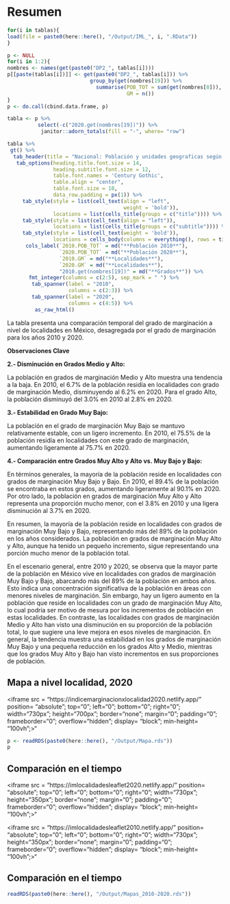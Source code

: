# Resumen {.unlisted .unnumbered}

```r
for(i in tablas){
load(file = paste0(here::here(), "/Output/IML_", i, ".RData"))
}

p <- NULL
for(i in 1:2){
nombres <- names(get(paste0("DP2_", tablas[i])))
p[[paste(tablas[i])]] <- get(paste0("DP2_", tablas[i])) %>%
                           group_by(get(nombres[19])) %>%
                             summarise(POB_TOT = sum(get(nombres[8])),
                                       GM = n())
}
p <- do.call(cbind.data.frame, p)

tabla <- p %>%
          select(-c("2020.get(nombres[19])")) %>%
           janitor::adorn_totals(fill = "-", where= "row")

tabla %>% 
 gt() %>%
  tab_header(title = "Nacional: Población y unidades geograficas según el índice de marginación, 2010-2020") %>%
   tab_options(heading.title.font.size = 14, 
               heading.subtitle.font.size = 12,
               table.font.names = 'Century Gothic',
               table.align = "center",
               table.font.size = 10,
               data_row.padding = px(1)) %>%
     tab_style(style = list(cell_text(align = "left",
                                      weight = 'bold')),
               locations = list(cells_title(groups = c("title")))) %>%
     tab_style(style = list(cell_text(align = "left")),
               locations = list(cells_title(groups = c("subtitle")))) %>%
     tab_style(style = list(cell_text(weight = 'bold')),
               locations = cells_body(columns = everything(), rows = tidyselect::last_col())) %>%
      cols_label(`2010.POB_TOT` = md("**Población 2010**"),
                 `2020.POB_TOT` = md("**Población 2020**"),
                 `2010.GM` = md("**Localidades**"),
                 `2020.GM` = md("**Localidades**"),
                 "2010.get(nombres[19])" = md("**Grados**")) %>%
       fmt_integer(columns = c(2:5), sep_mark = " ") %>%
        tab_spanner(label = "2010",
                    columns = c(2:3)) %>%
        tab_spanner(label = "2020",
                    columns = c(4:5)) %>%
         as_raw_html() 
```

La tabla presenta una comparación temporal del grado de marginación a nivel de localidades en México, desagregada por el grado de marginación para los años 2010 y 2020.

**Observaciones Clave**

**2.- Disminución en Grados Medio y Alto:** 

La población en grados de marginación Medio y Alto muestra una tendencia a la baja. En 2010, el 6.7% de la población residía en localidades con grado de marginación Medio, disminuyendo al 6.2% en 2020. Para el grado Alto, la población disminuyó del 3.0% en 2010 al 2.8% en 2020.

**3.- Estabilidad en Grado Muy Bajo:** 

La población en el grado de marginación Muy Bajo se mantuvo relativamente estable, con un ligero incremento. En 2010, el 75.5% de la población residía en localidades con este grado de marginación, aumentando ligeramente al 75.7% en 2020.

**4.- Comparación entre Grados Muy Alto y Alto vs. Muy Bajo y Bajo:** 

En términos generales, la mayoría de la población reside en localidades con grados de marginación Muy Bajo y Bajo. En 2010, el 89.4% de la población se encontraba en estos grados, aumentando ligeramente al 90.1% en 2020. Por otro lado, la población en grados de marginación Muy Alto y Alto representa una proporción mucho menor, con el 3.8% en 2010 y una ligera disminución al 3.7% en 2020.

En resumen, la mayoría de la población reside en localidades con grados de marginación Muy Bajo y Bajo, representando más del 89% de la población en los años considerados. La población en grados de marginación Muy Alto y Alto, aunque ha tenido un pequeño incremento, sigue representando una porción mucho menor de la población total.

En el escenario general, entre 2010 y 2020, se observa que la mayor parte de la población en México vive en localidades con grados de marginación Muy Bajo y Bajo, abarcando más del 89% de la población en ambos años. Esto indica una concentración significativa de la población en áreas con menores niveles de marginación. Sin embargo, hay un ligero aumento en la población que reside en localidades con un grado de marginación Muy Alto, lo cual podría ser motivo de mesura por los incrementos de población en estas localidades. En contraste, las localidades con grados de marginación Medio y Alto han visto una disminución en su proporción de la población total, lo que sugiere una leve mejora en esos niveles de marginación. En general, la tendencia muestra una estabilidad en los grados de marginación Muy Bajo y una pequeña reducción en los grados Alto y Medio, mientras que los grados Muy Alto y Bajo han visto incrementos en sus proporciones de población.

## Mapa a nivel localidad, 2020 {.unnumbered}

<!--html_preserve-->
<iframe src = "https://indicemarginacionxlocalidad2020.netlify.app/" position= "absolute"; top="0"; left="0"; bottom="0"; right="0"; width="730px"; height="700px"; border="none"; margin="0"; padding="0";  frameborder="0"; overflow="hidden"; display= "block";  min-height= "100vh";>"</iframe>
<!--/html_preserve-->

```r
p <- readRDS(paste0(here::here(), "/Output/Mapa.rds"))
p
```

## Comparación en el tiempo {.unnumbered}


<!--html_preserve-->
<iframe src = "https://imlocalidadesleaflet2020.netlify.app/" position= "absolute"; top="0"; left="0"; bottom="0"; right="0"; width="730px"; height="350px"; border="none"; margin="0"; padding="0";  frameborder="0"; overflow="hidden"; display= "block";  min-height= "100vh";>"</iframe>
<!--/html_preserve-->

<!--html_preserve-->
<iframe src = "https://imlocalidadesleaflet2010.netlify.app/" position= "absolute"; top="0"; left="0"; bottom="0"; right="0"; width="730px"; height="350px"; border="none"; margin="0"; padding="0";  frameborder="0"; overflow="hidden"; display= "block";  min-height= "100vh";>"</iframe>
<!--/html_preserve-->

## Comparación en el tiempo {.unnumbered}

::: {style="height:500px;"}
```r
readRDS(paste0(here::here(), "/Output/Mapas_2010-2020.rds"))
```
:::

